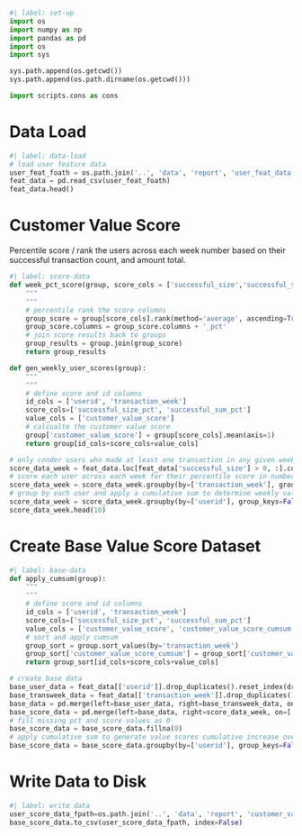 
```python
#| label: set-up
import os
import numpy as np
import pandas as pd
import os
import sys

sys.path.append(os.getcwd())
sys.path.append(os.path.dirname(os.getcwd()))

import scripts.cons as cons
```

# Data Load

```python
#| label: data-load
# load user feature data
user_feat_foath = os.path.join('..', 'data', 'report', 'user_feat_data.csv')
feat_data = pd.read_csv(user_feat_foath)
feat_data.head()
```

# Customer Value Score

Percentile score / rank the users across each week number based on their successful transaction count, and amount total.

```python
#| label: score-data
def week_pct_score(group, score_cols = ['successful_size','successful_sum']):
    """
    """
    # percentile rank the score columns
    group_score = group[score_cols].rank(method='average', ascending=True, pct=True, axis=0)
    group_score.columns = group_score.columns + '_pct'
    # join score results back to groups
    group_results = group.join(group_score)
    return group_results

def gen_weekly_user_scores(group):
    """
    """
    # define score and id columns
    id_cols = ['userid', 'transaction_week']
    score_cols=['successful_size_pct', 'successful_sum_pct']
    value_cols = ['customer_value_score']
    # calcualte the customer value score
    group['customer_value_score'] = group[score_cols].mean(axis=1)
    return group[id_cols+score_cols+value_cols]

# only conder users who made at least one transaction in any given week
score_data_week = feat_data.loc[feat_data['successful_size'] > 0, :].copy()
# score each user across each week for their percentile score in number of successfull transactions counts and acounts
score_data_week = score_data_week.groupby(by=['transaction_week'], group_keys=False).apply(lambda group: week_pct_score(group))
# group by each user and apply a cumulative sum to determine weekly values scores over time
score_data_week = score_data_week.groupby(by=['userid'], group_keys=False).apply(lambda group: gen_weekly_user_scores(group))
score_data_week.head(10)
```

# Create Base Value Score Dataset

```python
#| label: base-data
def apply_cumsum(group):
    """
    """
    # define score and id columns
    id_cols = ['userid', 'transaction_week']
    score_cols=['successful_size_pct', 'successful_sum_pct']
    value_cols = ['customer_value_score', 'customer_value_score_cumsum']
    # sort and apply cumsum
    group_sort = group.sort_values(by='transaction_week')
    group_sort['customer_value_score_cumsum'] = group_sort['customer_value_score'].cumsum()
    return group_sort[id_cols+score_cols+value_cols]

# create base data
base_user_data = feat_data[['userid']].drop_duplicates().reset_index(drop=True).assign(key = 1).sort_values(by='userid')
base_transweek_data = feat_data[['transaction_week']].drop_duplicates().reset_index(drop=True).assign(key = 1).sort_values(by='transaction_week')
base_data = pd.merge(left=base_user_data, right=base_transweek_data, on='key', how='inner').drop(columns=['key'])
base_score_data = pd.merge(left=base_data, right=score_data_week, on=['userid','transaction_week'], how='left')
# fill missing pct and score values as 0
base_score_data = base_score_data.fillna(0)
# apply cumulative sum to generate value scores cumulative increase over time
base_score_data = base_score_data.groupby(by=['userid'], group_keys=False).apply(lambda group: apply_cumsum(group))
```

# Write Data to Disk

```python
#| label: write data
user_score_data_fpath=os.path.join('..', 'data', 'report', 'customer_value_score.csv')
base_score_data.to_csv(user_score_data_fpath, index=False)
```
